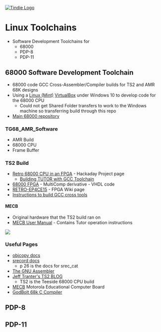 <a href="https://www.tindie.com/stores/land_boards/"><img src="http://land-boards.com/blwiki/images/5/51/Tindie-mediums.png" alt="Tindie Logo"></img></a> 

= Linux Toolchains =

* Software Development Toolchains for
** 68000
** PDP-8
** PDP-11

== 68000 Software Development Toolchain ==

* 68000 code GCC Cross-Assembler/Compiler builds for TS2 and AMR 68K designs
* Using a [https://linuxmint.com/ Linux (Mint)] [https://www.virtualbox.org/ VirtualBox] under Windows 10 to develop code for the 68000 CPU
** Could not get Shared Folder transfers to work to the Windows machine so transferring build through this repo
* [https://github.com/douggilliland/Retro-Computers/tree/master/68000 Main 68000 repository]

=== TG68_AMR_Software ===

* AMR Build
* 68000 CPU
* Frame Buffer

=== TS2 Build ===

* [https://hackaday.io/project/173678-retro-68000-cpu-in-an-fpga Retro 68000 CPU in an FPGA] - Hackaday Project page
** [https://hackaday.io/project/173678-retro-68000-cpu-in-an-fpga/log/182141-building-tutor-with-gcc-toolchain Building TUTOR with GCC Toolchain]
* [https://github.com/douggilliland/MultiComp/wiki 68000 FPGA] - MultiComp derivative - VHDL code
* [http://land-boards.com/blwiki/index.php?title=RETRO-EP4CE15 RETRO-EP4CE15] - FPGA Wiki page
* [https://github.com/douggilliland/Retro-Computers/tree/master/68000/Dev%20Tools/GCC_m68k-elf-toolchain Instructions to build GCC cross tools]

==== MECB ====

* Original hardware that the TS2 build ran on
* [https://raw.githubusercontent.com/douggilliland/Retro-Computers/master/68000/ReferenceDesigns/MECB/MecbManual.pdf MECB User Manual] - Contains Tutor operation instructions

<img src="https://raw.githubusercontent.com/douggilliland/Retro-Computers/master/68000/ReferenceDesigns/MECB/MECB-02.jpg"></img>

=== Useful Pages ===

* [https://sourceware.org/binutils/docs/binutils/objcopy.html objcopy docs]
* [https://github.com/douggilliland/Retro-Computers/blob/master/PC%20Tools/srecord/srecord-1.64.pdf srecord docs]
** p 26 is the docs for srec_cat
* [http://tigcc.ticalc.org/doc/gnuasm.html The GNU Assembler]
* [https://jefftranter.blogspot.com/2016/11/building-68000-single-board-computer.html Jeff Tranter's TS2 BLOG]
** TS2 is the Teeside 68000 CPU build
* [https://github.com/douggilliland/Retro-Computers/tree/master/68000/ReferenceDesigns/MECB MECB] Motorola Educational Computer Board
* [https://franke.ms/cex GodBolt 68k C Compiler]

== PDP-8 ==


== PDP-11 ==

